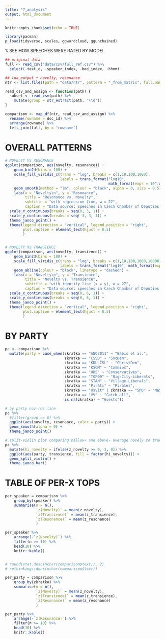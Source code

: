 ```yaml
---
title: "7_analysis"
output: html_document
---
```


```r
knitr::opts_chunk$set(echo = TRUE)

library(pacman)
p_load(tidyverse, scales, ggwordcloud, ggunchained)
```


1: SEE HOW SPEECHES WERE RATED BY MODEL

```r
## original data
full <- read_csv("data/csv/full_ref.csv") %>%
  select(-text_c, -speaker_index, -bod_index, -hhmm)

## lda_output + novelty, resonance
ntr <- list.files(path = "data/ntr", pattern = "_from_matrix", full.names = T)

read_csv_and_assign <- function(path) {
  subset <- read_csv(path) %>%
    mutate(group = str_extract(path, "\\d"))
}

comparison <- map_df(ntr, read_csv_and_assign) %>%
  rename(rowname = doc_id) %>%
  arrange(rowname) %>%
  left_join(full, by = "rowname")

```

# OVERALL PATTERNS
```r
# NOVELTY VS RESONANCE
ggplot(comparison, aes(novelty, resonance)) +
    geom_bin2d(bins = 100) +
    scale_fill_viridis_c(trans = "log", breaks = c(1,10,100,1000),
                         labels = trans_format("log10", 
                                               math_format(expr = 10^.x, format = force))) +
    geom_smooth(method = "lm", colour = "black", alpha = 0, size = 0.5) +
    labs(x = "Novelty\n", y = "Resonance", 
         title = "Resonance vs. Novelty",
         subtitle = "with regression line, w = 27",
         caption = "Data source: speeches in Czech Chamber of Deputies (2010-2019)") +
  scale_x_continuous(breaks = seq(0, 5, 1)) +
  scale_y_continuous(breaks = seq(-3, 3, 1)) +
  theme_janco_point() +
  theme(legend.direction = "vertical", legend.position = "right",
        plot.caption = element_text(hjust = 0.5)
        )


# NOVELTY VS TRANSIENCE
ggplot(comparison, aes(novelty, transience)) +
    geom_bin2d(bins = 100) +
    scale_fill_viridis_c(trans = "log", breaks = c(1,10,100,1000,10000),
                         labels = trans_format("log10", math_format(expr = 10^.x, format = force))) +
    geom_abline(colour = "black", linetype = "dashed") +
    labs(x = "Novelty\n", y = "Transience", 
         title = "Novelty vs. Transience",
         subtitle = "with identity line (x = y), w = 27",
         caption = "Data source: speeches in Czech Chamber of Deputies (2010-2019)") +
  scale_x_continuous(breaks = seq(0, 6, 1)) +
  scale_y_continuous(breaks = seq(0, 6, 1)) +
  theme_janco_point() +
  theme(legend.direction = "vertical", legend.position = "right",
        plot.caption = element_text(hjust = 0.5)
        )


```

# BY PARTY
```r
pc <- comparison %>%
  mutate(party = case_when(zkratka == "ANO2011" ~ "Babiš et al.",
                           zkratka == "CSSD" ~ "SocDem",
                           zkratka == "KDU-ČSL" ~ "ChristDem",
                           zkratka == "KSCM" ~ "Commies",
                           zkratka == "ODS" ~ "Conservatives",
                           zkratka == "TOP09" ~ "Big-City-Liberals",
                           zkratka == "STAN" ~ "Village-Liberals",
                           zkratka == "Piráti" ~ "Pirates",
                           zkratka == "Usvit" | zkratka == "SPD" ~ "Nazis",
                           zkratka == "VV" ~ "Catch-all",
                           is.na(zkratka) ~ "Guests"))

# by party nov-res line
pc %>%
  #filter(group == 8) %>%
  ggplot(aes(novelty, resonance, color = party)) +
  geom_smooth(alpha = 0) +
  theme_janco_point()

# split-violin plot comparing bellow- and above- average novely to transience across parties
pc %>%
  mutate(hi_novelty = ifelse(z_novelty >= 0, 1, 0)) %>%
  ggplot(aes(party, transience, fill = factor(hi_novelty))) +
  geom_split_violin() +
  theme_janco_bar()
```



# TABLE OF PER-X TOPS
```r
per_speaker = comparison %>%
    group_by(speaker) %>%
    summarise(n = n(),
              `z(Novelty)` = mean(z_novelty),
              `z(Transience)` = mean(z_transience),
              `z(Resonance)` = mean(z_resonance)
              )

per_speaker %>%
    arrange(-`z(Novelty)`) %>%
    filter(n >= 10) %>%
    head(10) %>%
    knitr::kable()


# round(stat.desc(nchar(comparison$text)), 2)
# rethinking::dens(nchar(comparison$text))

```

```r
per_party = comparison %>%
    group_by(zkratka) %>%
    summarise(n = n(),
              `z(Novelty)` = mean(z_novelty),
              `z(Transience)` = mean(z_transience),
              `z(Resonance)` = mean(z_resonance)
              )

per_party %>%
    arrange(-`z(Resonance)`) %>%
    filter(n >= 10) %>%
    head(10) %>%
    knitr::kable()

```

